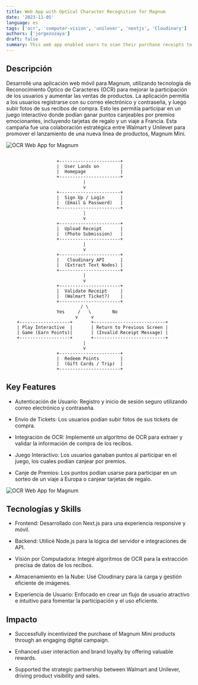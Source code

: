 ```yaml
---
title: Web App with Optical Character Recognition for Magnum
date: '2023-11-05'
language: es
tags: ['ocr', 'computer-vision', 'unilever', 'nextjs', 'Cloudinary']
authors: ['jorgezozaya']
draft: false
summary: This web app enabled users to scan their purchase receipts to earn points, which could be redeemed for exciting prizes.
---
```



## Descripción

Desarrollé una aplicación web móvil para Magnum, utilizando tecnología de Reconocimiento Óptico de Caracteres (OCR) para mejorar la participación de los usuarios y aumentar las ventas de productos. La aplicación permitía a los usuarios registrarse con su correo electrónico y contraseña, y luego subir fotos de sus recibos de compra. Esto les permitía participar en un juego interactivo donde podían ganar puntos canjeables por premios emocionantes, incluyendo tarjetas de regalo y un viaje a Francia. Esta campaña fue una colaboración estratégica entre Walmart y Unilever para promover el lanzamiento de una nueva línea de productos, Magnum Mini.

![OCR Web App for Magnum](https://res.cloudinary.com/dbtnomqnj/image/upload/v1733964391/portfolio/Screenshot_2024-12-11_at_4.41.12_PM_wtuziw.jpg)


```mermaid

                   +-----------------------+
                   |  User Lands on        |
                   |  Homepage             |
                   +-----------------------+
                             |
                             v
                   +-----------------------+
                   |  Sign Up / Login      |
                   |  (Email & Password)   |
                   +-----------------------+
                             |
                             v
                   +-----------------------+
                   |  Upload Receipt       |
                   |  (Photo Submission)   |
                   +-----------------------+
                             |
                             v
                   +-----------------------+
                   |   Cloudinary API      |
                   |  (Extract Text Nodes) |
                   +-----------------------+
                             |
                             v
                   +-----------------------+
                   |  Validate Receipt     |
                   |  (Walmart Ticket?)    |
                   +-----------------------+
                            / \
                   Yes     /   \        No
                          v     v
    +-------------------+       +---------------------------+
    | Play Interactive  |       | Return to Previous Screen |
    | Game (Earn Points)|       | (Invalid Receipt Message) |
    +-------------------+       +---------------------------+
                             |
                             v
                   +-----------------------+
                   |  Redeem Points        |
                   |  (Gift Cards / Trip)  |
                   +-----------------------+
```

## Key Features

+ Autenticación de Usuario: Registro y inicio de sesión seguro utilizando correo electrónico y contraseña.

+ Envío de Tickets: Los usuarios podían subir fotos de sus tickets de compra.

+ Integración de OCR: Implementé un algoritmo de OCR para extraer y validar la información de compra de los recibos.

+ Juego Interactivo: Los usuarios ganaban puntos al participar en el juego, los cuales podían canjear por premios.

+ Canje de Premios: Los puntos podían usarse para participar en un sorteo de un viaje a Europa o canjear tarjetas de regalo.

![OCR Web App for Magnum](https://res.cloudinary.com/dbtnomqnj/image/upload/v1733964389/portfolio/Screenshot_2024-12-11_at_4.41.52_PM_phib7b.jpg)


## Tecnologías y Skills

+ Frontend: Desarrollado con Next.js para una experiencia responsive y móvil.

+ Backend: Utilicé Node.js para la lógica del servidor e integraciones de API.

+ Visión por Computadora: Integré algoritmos de OCR para la extracción precisa de datos de los recibos.

+ Almacenamiento en la Nube: Usé Cloudinary para la carga y gestión eficiente de imágenes.

+ Experiencia de Usuario: Enfocado en crear un flujo de usuario atractivo e intuitivo para fomentar la participación y el uso eficiente.



## Impacto

+ Successfully incentivized the purchase of Magnum Mini products through an engaging digital campaign.

+ Enhanced user interaction and brand loyalty by offering valuable rewards.

+ Supported the strategic partnership between Walmart and Unilever, driving product visibility and sales.




